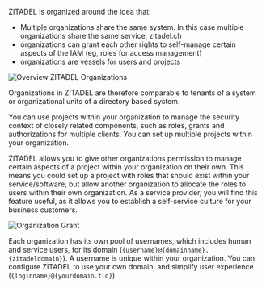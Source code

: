 ZITADEL is organized around the idea that:

* Multiple organizations share the same system. In this case multiple organizations share the same service, zitadel.ch
* organizations can grant each other rights to self-manage certain aspects of the IAM (eg, roles for access management)
* organizations are vessels for users and projects

![Overview ZITADEL Organizations](/img/zitadel_organizations.png)

Organizations in ZITADEL are therefore comparable to tenants of a system or organizational units of a directory based system.

You can use projects within your organization to manage the security context of closely related components, such as roles, grants and authorizations for multiple clients. You can set up multiple projects within your organization.

ZITADEL allows you to give other organizations permission to manage certain aspects of a project within your organization on their own. This means you could set up a project with roles that should exist within your service/software, but allow another organization to allocate the roles to users within their own organization. As a service provider, you will find this feature useful, as it allows you to establish a self-service culture for your business customers.

![Organization Grant](/img/zitadel_organization_grant.png)

Each organization has its own pool of usernames, which includes human and service users, for its domain (`{username}@{domainname}.{zitadeldomain}`). A username is unique within your organization. You can configure ZITADEL to use your own domain, and simplify user experience (`{loginname}@{yourdomain.tld}`).
